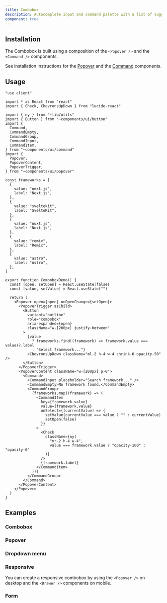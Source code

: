 ```yaml
---
title: Combobox
description: Autocomplete input and command palette with a list of suggestions.
component: true
---
```


<ComponentPreview 
   name="combobox-demo"
   button="copy"
   dots={false}
   styleSwitch
 />

## Installation

The Combobox is built using a composition of the `<Popover />` and the `<Command />` components.

See installation instructions for the [Popover](/docs/components/popover#installation) and the [Command](/docs/components/command#installation) components.

## Usage

```tsx
"use client"

import * as React from "react"
import { Check, ChevronsUpDown } from "lucide-react"

import { ny } from "~lib/utils"
import { Button } from "~components/ui/button"
import {
  Command,
  CommandEmpty,
  CommandGroup,
  CommandInput,
  CommandItem,
} from "~components/ui/command"
import {
  Popover,
  PopoverContent,
  PopoverTrigger,
} from "~components/ui/popover"

const frameworks = [
  {
    value: "next.js",
    label: "Next.js",
  },
  {
    value: "sveltekit",
    label: "SvelteKit",
  },
  {
    value: "nuxt.js",
    label: "Nuxt.js",
  },
  {
    value: "remix",
    label: "Remix",
  },
  {
    value: "astro",
    label: "Astro",
  },
]

export function ComboboxDemo() {
  const [open, setOpen] = React.useState(false)
  const [value, setValue] = React.useState("")

  return (
    <Popover open={open} onOpenChange={setOpen}>
      <PopoverTrigger asChild>
        <Button
          variant="outline"
          role="combobox"
          aria-expanded={open}
          className="w-[200px] justify-between"
        >
          {value
            ? frameworks.find((framework) => framework.value === value)?.label
            : "Select framework..."}
          <ChevronsUpDown className="ml-2 h-4 w-4 shrink-0 opacity-50" />
        </Button>
      </PopoverTrigger>
      <PopoverContent className="w-[200px] p-0">
        <Command>
          <CommandInput placeholder="Search framework..." />
          <CommandEmpty>No framework found.</CommandEmpty>
          <CommandGroup>
            {frameworks.map((framework) => (
              <CommandItem
                key={framework.value}
                value={framework.value}
                onSelect={(currentValue) => {
                  setValue(currentValue === value ? "" : currentValue)
                  setOpen(false)
                }}
              >
                <Check
                  className={ny(
                    "mr-2 h-4 w-4",
                    value === framework.value ? "opacity-100" : "opacity-0"
                  )}
                />
                {framework.label}
              </CommandItem>
            ))}
          </CommandGroup>
        </Command>
      </PopoverContent>
    </Popover>
  )
}
```

## Examples

### Combobox

<ComponentPreview 
   name="combobox-demo"
   button="copy"
   dots={false}
   styleSwitch
 />

### Popover

<ComponentPreview 
   name="combobox-popover"
   button="copy"
   dots={false}
   styleSwitch
 />

### Dropdown menu

<ComponentPreview 
   name="combobox-dropdown-menu"
   button="copy"
   dots={false}
   styleSwitch
 />

### Responsive

You can create a responsive combobox by using the `<Popover />` on desktop and the `<Drawer />` components on mobile.

<ComponentPreview 
   name="combobox-responsive"
   button="copy"
   dots={false}
   styleSwitch
 />

### Form

<ComponentPreview 
   name="combobox-form"
   button="copy"
   dots={false}
   styleSwitch
 />
